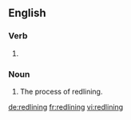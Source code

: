 ==English==

===Verb===
{{head|en}}

# {{present participle of|redline}}

===Noun===
{{head|en}}

# The process of redlining.


[[de:redlining]]
[[fr:redlining]]
[[vi:redlining]]